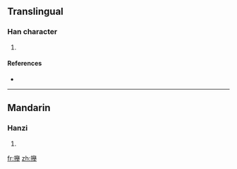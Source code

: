 ==Translingual==

===Han character===
{{Han char|rn=64|rad=手|as=17|sn=20|four=|canj=手竹金手 (QHCQ)}}

# {{defn|Han|sort=手17}}

====References====
* {{Han ref|kx=0463.211|dkj=12981|dj=0812.110|hdz=31983.040|uh=6511|ud=25873}}

----

==Mandarin==

===Hanzi===
{{cmn-hanzi|pin=[[qiān]] ([[qian1]])|wg=ch'ien<sup>1</sup>}}

# {{defn|Mandarin}}

[[fr:攑]]
[[zh:攑]]